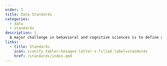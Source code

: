 ```yaml
---
order: 1
title: Data Standards
categories:
  - data
  - standards
description: |
  A major challenge in behavioral and cognitive sciences is to define a standardized way of structuring and naming data so as to facilitate its processing. We dedicated a lot of effort in defining such standards for different types of data.
links:
  - title: Standards
    icon: iconify tabler:hexagon-letter-s-filled label=standards
    href: /standards/index.qmd
---
```

